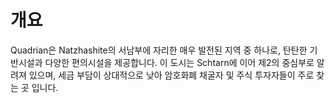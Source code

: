 # 개요
Quadrian은 Natzhashite의 서남부에 자리한 매우 발전된 지역 중 하나로, 탄탄한 기반시설과 다양한 편의시설을 제공합니다. 이 도시는 Schtarn에 이어 제2의 중심부로 알려져 있으며, 세금 부담이 상대적으로 낮아 암호화폐 채굴자 및 주식 투자자들이 주로 찾는 곳 입니다.